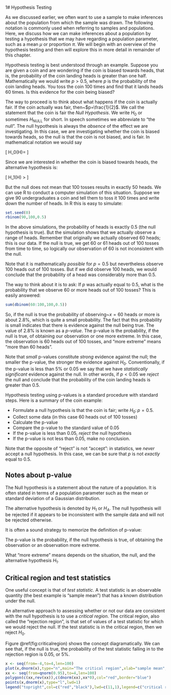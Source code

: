 1# Hypothesis Testing

As we discussed earlier, we often want to use a sample to make
inferences about the population from which the sample was drawn.  The
following notation is commonly used when referring to samples and
populations.  Here, we discuss how we can make inferences about a
population by testing a hypothesis that we may have regarding a
population parameter, such as a mean $\mu$ or proportion $\pi$.  We
will begin with an overview of the hypothesis testing and then will
explore this in more detail in remainder of this chapter.

Hypothesis testing is best understood through an example.  Suppose you
are given a coin and are wondering if the coin is biased towards
heads, that is, the probability of the coin landing heads is greater
than one half.  Mathematically we would write $p>0.5$, where $p$ is
the probability of the coin landing heads.  You toss the coin 100
times and find that it lands heads 60 times.  Is this evidence for the
coin being biased? 

The way to proceed is to think about what happens if the coin is
actually fair.  If the coin actually was fair, then~$p=\frac{1}{2}$.
We call the statement that the coin is fair the *Null Hypothesis*.  We
write $H_0$ or sometimes $H_\mathrm{NULL}$ for short.  In speech
sometimes we abbreviate to "the null".  The null hypothesis is always
the *absence* of the effect we are investigating.  In this case, we
are investigating whether the coin is biased towards heads, so the
null is that the coin is not biased, and is fair.  In mathematical
notation we would say

\[
H_0\colon\operatorname{Prob}(H)=\frac{1}{2}
\]

Since we are interested in whether the coin is biased towards heads, the alternative hypothesis is:

\[
H_1\colon\operatorname{Prob}(H) > \frac{1}{2}
\]


But the null does not mean that 100 tosses results in exactly 50
heads.  We can use R to conduct a computer simulation of this
situation.  Suppose we give 90 undergraduates a coin and tell them to
toss it 100 times and write down the number of heads.  In R this is
easy to simulate:

```{r}
set.seed(0)
rbinom(90,100,0.5)
```

In the above simulations, the probability of heads is exactly 0.5 (the
null hypothesis is true).  But the simulation shows that we actually
observe a range of heads.  Remember that originally we actually
observed 60 heads; this is our data.  If the null is true, we get 60
or 61 heads out of 100 tosses from time to time, so logically our
observation of 60 is not inconsistent with the null.

Note that it is mathematically *possible* for $p=0.5$ but nevertheless
observe 100 heads out of 100 tosses.  But if we did observe 100 heads,
we would conclude that the probability of a head was considerably more
than 0.5.

The way to think about it is to ask: If $p$ was actually equal to 0.5,
what is the probability that we observe 60 or more heads out of 100
tosses?  This is easily answered:
  
```{r}
sum(dbinom(60:100,100,0.5))
```

So, if the null is true the probability of observing~$x=60$ heads or
more is about 2.8\%, which is quite a small probability.  The fact
that this probability is small indicates that there is evidence
against the null being true.  The value of 2.8\% is known as a
*p-value*.  The p-value is the probability, if the null is true, of
obtaining our observation or one more extreme.  In this case, the
observation is 60 heads out of 100 tosses, and "more extreme" means
"more than 60 heads".

Note that *small* p-values constitute *strong* evidence against the
null; the smaller the p-value, the stronger the evidence against
$H_0$.  Conventionally, if the p-value is less than 5\% or 0.05 we say
that we have *statistically significant* evidence against the null.
In other words, if $p<0.05$ we *reject* the null and conclude that the
probability of the coin landing heads is greater than 0.5.

Hypothesis testing using p-values is a standard procedure with
standard steps.  Here is a summary of the coin example:
  
* Formulate a null hypothesis is that the coin is fair; write  $H_0\colon p=0.5$.
* Collect some data (in this case 60 heads out of 100 tosses)
* Calculate the p-value
* Compare the p-value to the standard value of 0.05
* If the p-value is less than 0.05, *reject* the null hypothesis
* If the p-value is not less than 0.05, make no conclusion.


Note that the opposite of "reject" is not "accept": in statistics, we
*never* accept a null hypothesis.  In this case, we can be sure that
$p$ is not *exactly* equal to 0.5.



## Notes about p-value

The Null hypothesis is a statement about the nature of a
population. It is often stated in terms of a population parameter such
as the mean or standard deviation of a Gaussian distribution.

The alternative hypothesis is denoted by $H_1$ or $H_A$. The null
hypothesis will be rejected if it appears to be inconsistent with the
sample data and will not be rejected otherwise.

It is often a sound strategy to memorize the definition of p-value:

The p-value is the probability, if the null hypothesis is true, of
obtaining the observation or an observation more extreme.

What "more extreme" means depends on the situation, the null, and the
alternative hypothesis $H_1$.


## Critical region and test statistics

One useful concept is that of *test statistic*.  A test statistic is
an observable quantity (the best example is "sample mean") that has a
known distribution under the null.

An alternative approach to assessing whether or not our data are
consistent with the null hypothesis is to use a *critical region*.
The critical region, also called the "rejection region", is that set
of values of a test statistic for which we would reject the null.  If
the test statistic is in the critical region, then we reject $H_0$.

Figure \@ref(fig:criticalregion) shows the concept diagramatically.
We can see that, if the null is true, the probability of the test
statistic falling in to the rejection region is 0.05, or 5\%.

```{r criticalregion,fig.cap="The critical region shown in red", echo=FALSE,message=FALSE,warning=FALSE}
x <- seq(from=-4,to=4,len=100)
plot(x,dnorm(x),type="n",main="The critical region",xlab="sample mean",ylab="null")
xx <- seq(from=qnorm(0.95),to=4,len=100)
polygon(c(xx,rev(xx)),c(dnorm(xx),xx*0),col="red",border="blue")
points(x,dnorm(x),type="l",lwd=1)
legend("topright",col=c("red","black"),lwd=c(11,1),legend=c("critical region","Null distribution"))
```
